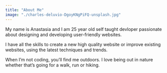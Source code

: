 ```yaml
---
title: "About Me"
image: "./charles-deluvio-DgoyKNgPiFQ-unsplash.jpg"
---
```


My name is Anastasia and I am 25 year old self taught devloper passionate about designing and developing user-friendly websites. 

I have all the skills to create a new high quality website or improve existing websites, using the latest techniques and trends. 

When I’m not coding, you’ll find me outdoors. I love being out in nature whether that’s going for a walk, run or hiking.
